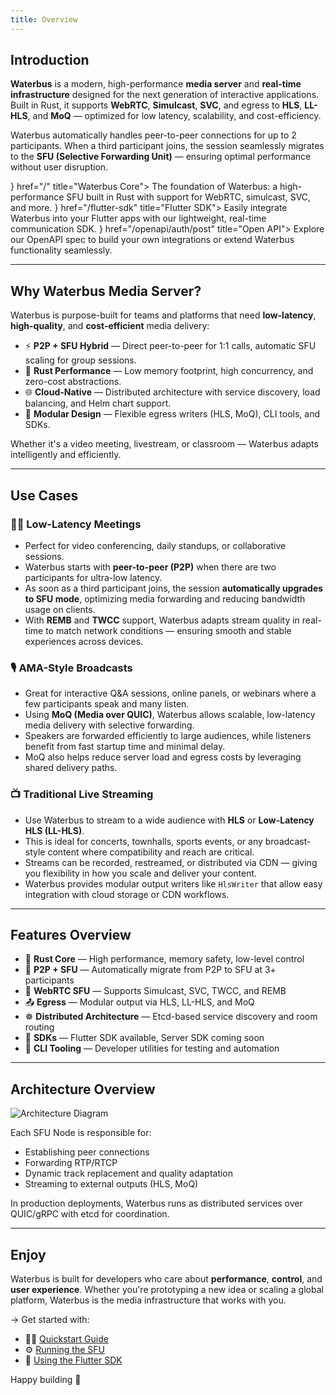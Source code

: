 ```yaml
---
title: Overview
---
```



## Introduction

**Waterbus** is a modern, high-performance **media server** and **real-time infrastructure** designed for the next generation of interactive applications. Built in Rust, it supports **WebRTC**, **Simulcast**, **SVC**, and egress to **HLS**, **LL-HLS**, and **MoQ** — optimized for low latency, scalability, and cost-efficiency.

Waterbus automatically handles peer-to-peer connections for up to 2 participants. When a third participant joins, the session seamlessly migrates to the **SFU (Selective Forwarding Unit)** — ensuring optimal performance without user disruption.

<Cards>
  <Card icon={<Package color="#cba6f7" />} href="/" title="Waterbus Core">
    The foundation of Waterbus: a high-performance SFU built in Rust with
    support for WebRTC, simulcast, SVC, and more.
  </Card>
  <Card icon={<Puzzle color="#89b4fa" />} href="/flutter-sdk" title="Flutter SDK">
    Easily integrate Waterbus into your Flutter apps with our lightweight,
    real-time communication SDK.
  </Card>
  <Card icon={<FileCode color="#a6e3a1" />} href="/openapi/auth/post" title="Open API">
    Explore our OpenAPI spec to build your own integrations or extend Waterbus
    functionality seamlessly.
  </Card>
</Cards>

---

## Why Waterbus Media Server?

Waterbus is purpose-built for teams and platforms that need **low-latency**, **high-quality**, and **cost-efficient** media delivery:

- ⚡ **P2P + SFU Hybrid** — Direct peer-to-peer for 1:1 calls, automatic SFU scaling for group sessions.
- 🦀 **Rust Performance** — Low memory footprint, high concurrency, and zero-cost abstractions.
- 🌐 **Cloud-Native** — Distributed architecture with service discovery, load balancing, and Helm chart support.
- 🧩 **Modular Design** — Flexible egress writers (HLS, MoQ), CLI tools, and SDKs.

Whether it's a video meeting, livestream, or classroom — Waterbus adapts intelligently and efficiently.

---

## Use Cases

### 🧑‍💼 Low-Latency Meetings

- Perfect for video conferencing, daily standups, or collaborative sessions.  
- Waterbus starts with **peer-to-peer (P2P)** when there are two participants for ultra-low latency.  
- As soon as a third participant joins, the session **automatically upgrades to SFU mode**, optimizing media forwarding and reducing bandwidth usage on clients.  
- With **REMB** and **TWCC** support, Waterbus adapts stream quality in real-time to match network conditions — ensuring smooth and stable experiences across devices.

### 🎙️ AMA-Style Broadcasts

- Great for interactive Q&A sessions, online panels, or webinars where a few participants speak and many listen.  
- Using **MoQ (Media over QUIC)**, Waterbus allows scalable, low-latency media delivery with selective forwarding.  
- Speakers are forwarded efficiently to large audiences, while listeners benefit from fast startup time and minimal delay.  
- MoQ also helps reduce server load and egress costs by leveraging shared delivery paths.

### 📺 Traditional Live Streaming

- Use Waterbus to stream to a wide audience with **HLS** or **Low-Latency HLS (LL-HLS)**.  
- This is ideal for concerts, townhalls, sports events, or any broadcast-style content where compatibility and reach are critical.  
- Streams can be recorded, restreamed, or distributed via CDN — giving you flexibility in how you scale and deliver your content.  
- Waterbus provides modular output writers like `HlsWriter` that allow easy integration with cloud storage or CDN workflows.

---

## Features Overview

- 🦀 **Rust Core** — High performance, memory safety, low-level control  
- 🔄 **P2P + SFU** — Automatically migrate from P2P to SFU at 3+ participants  
- 📡 **WebRTC SFU** — Supports Simulcast, SVC, TWCC, and REMB  
- 📤 **Egress** — Modular output via HLS, LL-HLS, and MoQ  
- ☸️ **Distributed Architecture** — Etcd-based service discovery and room routing  
- 📱 **SDKs** — Flutter SDK available, Server SDK coming soon  
- 🧪 **CLI Tooling** — Developer utilities for testing and automation  

---

## Architecture Overview

<img src="/images/arch.svg" alt="Architecture Diagram" />

Each SFU Node is responsible for:

- Establishing peer connections
- Forwarding RTP/RTCP
- Dynamic track replacement and quality adaptation
- Streaming to external outputs (HLS, MoQ)

<Callout title="Info">
In production deployments, Waterbus runs as distributed services over QUIC/gRPC with etcd for coordination.
</Callout>

---

## Enjoy

Waterbus is built for developers who care about **performance**, **control**, and **user experience**. Whether you're prototyping a new idea or scaling a global platform, Waterbus is the media infrastructure that works with you.

→ Get started with:
- 🧑‍💻 [Quickstart Guide](/docs/getting-started)
- ⚙️ [Running the SFU](/docs/sfu/install)
- 📱 [Using the Flutter SDK](/flutter-sdk)

Happy building 🚀
